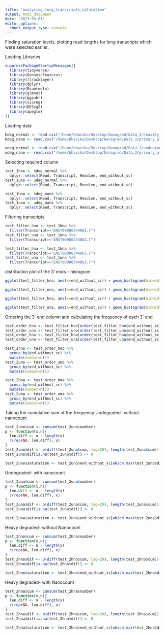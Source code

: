 ```yaml
---
title: "analysing_long_transcripts_saturation"
output: html_document
date: "2023-08-01"
editor_options: 
  chunk_output_type: console
---
```


Finding saturation levels, plotting read lengths for long transcripts which were selected earlier. 

Loading Libraries
```r
suppressPackageStartupMessages({
  library(tidyverse)
  library(GenomicFeatures)
  library(rtracklayer)
  library(dplyr)
  library(Rsamtools)
  library(glmnet)
  library(ggpubr)
  library(visreg)
  library(DESeq2)
  library(apeglm)
})
```

Loading data
```r
hdeg_normal <- read.csv("/home/bhavika/Desktop/Nanograd/Data_2/heavily_degraded.csv")
hdeg_nano <- read.csv("/home/bhavika/Desktop/Nanograd/Data_2/primary_align_nano_hdeg_pass1.csv")

udeg_normal <- read.csv("/home/bhavika/Desktop/Nanograd/Data_2/undegraded.csv")
udeg_nano <- read.csv("/home/bhavika/Desktop/Nanograd/Data_2/primary_align_nano_udeg_pass1.csv")
```

Selecting required column
```r
test_1hno <- hdeg_normal %>% 
  dplyr::select(Read, Transcript, ReadLen, end_without_sc)
test_1uno <- udeg_normal %>% 
  dplyr::select(Read, Transcript, ReadLen, end_without_sc)

test_1hna <- hdeg_nano %>% 
  dplyr::select(Read, Transcript, ReadLen, end_without_sc)
test_1una <- udeg_nano %>% 
  dplyr::select(Read, Transcript, ReadLen, end_without_sc)
```

Filtering transcripts
```r
test_filter_hno <- test_1hno %>% 
  filter(Transcript=="ENST00000344063.7")
test_filter_uno <- test_1uno %>% 
  filter(Transcript=="ENST00000344063.7")

test_filter_hna <- test_1hna %>% 
  filter(Transcript=="ENST00000344063.7")
test_filter_una <- test_1una %>% 
  filter(Transcript=="ENST00000344063.7")
```

distribution plot of the 3' ends - histogram
```r
ggplot(test_filter_hno, aes(x=end_without_sc)) + geom_histogram(binwidth = 1, col="blue") + labs(x="3' end without sc") + ggtitle("Hdeg-ENST00000344063.7") + theme_bw()

ggplot(test_filter_uno, aes(x=end_without_sc)) + geom_histogram(binwidth = 1, col="blue") + labs(x="3' end without sc") + ggtitle("Udeg-ENST00000344063.7") + theme_bw()

ggplot(test_filter_hna, aes(x=end_without_sc)) + geom_histogram(binwidth = 1, col="blue") + labs(x="3' end without sc") + ggtitle("Hdeg with Nano-ENST00000361575.4") + theme_bw()

ggplot(test_filter_una, aes(x=end_without_sc)) + geom_histogram(binwidth = 1, col="blue") + labs(x="3' end without sc") + ggtitle("Udeg with Nano-ENST00000361575.4") + theme_bw()
```

Ordering the 3' end column and calculating the frequency of each 3' end
```r
test_order_hno <- test_filter_hno[order(test_filter_hno$end_without_sc, decreasing = TRUE),]
test_order_uno <- test_filter_uno[order(test_filter_uno$end_without_sc, decreasing = TRUE),]
test_order_hna <- test_filter_hna[order(test_filter_hna$end_without_sc, decreasing = TRUE),]
test_order_una <- test_filter_una[order(test_filter_una$end_without_sc, decreasing = TRUE),]

test_2hno <- test_order_hno %>% 
  group_by(end_without_sc) %>% 
  mutate(number=n())
test_2uno <- test_order_uno %>% 
  group_by(end_without_sc) %>% 
  mutate(number=n())

test_2hna <- test_order_hna %>% 
  group_by(end_without_sc) %>% 
  mutate(number=n())
test_2una <- test_order_una %>% 
  group_by(end_without_sc) %>% 
  mutate(number=n())
```

Taking the cumulative sum of the frequency 
Undegraded- without nanocount
```r
test_2uno$cum <- cumsum(test_2uno$number)
p <- function(x,n){
  len.diff <- n - length(x)
  c(rep(NA, len.diff), x)
}
test_2uno$dif <- p(diff(test_2uno$cum, lag=20), length(test_2uno$cum))
test_2uno$dif[is.na(test_2uno$dif)] <- 0

test_2uno$saturation <- test_2uno$end_without_sc[which.max(test_2uno$dif)] + 20
```

Undegraded- with nanocount
```r
test_2una$cum <- cumsum(test_2una$number)
p <- function(x,n){
  len.diff <- n - length(x)
  c(rep(NA, len.diff), x)
}
test_2una$dif <- p(diff(test_2una$cum, lag=20), length(test_2una$cum))
test_2una$dif[is.na(test_2una$dif)] <- 0

test_2una$saturation <- test_2una$end_without_sc[which.max(test_2una$dif)] + 20
```

Heavy degraded- without Nanocount
```r
test_2hno$cum <- cumsum(test_2hno$number)
p <- function(x,n){
  len.diff <- n - length(x)
  c(rep(NA, len.diff), x)
}
test_2hno$dif <- p(diff(test_2hno$cum, lag=20), length(test_2hno$cum))
test_2hno$dif[is.na(test_2hno$dif)] <- 0

test_2hno$saturation <- test_2hno$end_without_sc[which.max(test_2hno$dif)] + 20
```

Heavy degraded- with Nanocount
```r
test_2hna$cum <- cumsum(test_2hna$number)
p <- function(x,n){
  len.diff <- n - length(x)
  c(rep(NA, len.diff), x)
}
test_2hna$dif <- p(diff(test_2hna$cum, lag=20), length(test_2hna$cum))
test_2hna$dif[is.na(test_2hna$dif)] <- 0

test_2hna$saturation <- test_2hna$end_without_sc[which.max(test_2hna$dif)] + 20
```

